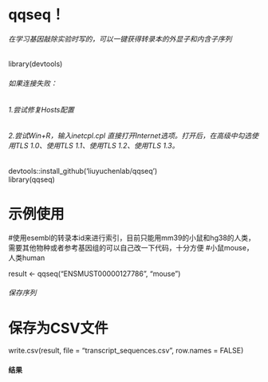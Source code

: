 # qqseq！ 
###### 在学习基因敲除实验时写的，可以一键获得转录本的外显子和内含子序列


library(devtools)  


###### 如果连接失败：  
###### 1.尝试修复Hosts配置  
###### 2.尝试Win+R，输入inetcpl.cpl 直接打开Internet选项。打开后，在高级中勾选使用TLS 1.0、使用TLS 1.1、使用TLS 1.2、使用TLS 1.3。


devtools::install_github('liuyuchenlab/qqseq')  
library(qqseq) 


# 示例使用
#使用esembl的转录本id来进行索引，目前只能用mm39的小鼠和hg38的人类，需要其他物种或者参考基因组的可以自己改一下代码，十分方便
#小鼠mouse，人类human


result <- qqseq("ENSMUST00000127786", "mouse")


###### 保存序列
# 保存为CSV文件


write.csv(result, file = "transcript_sequences.csv", row.names = FALSE)

#### 结果



